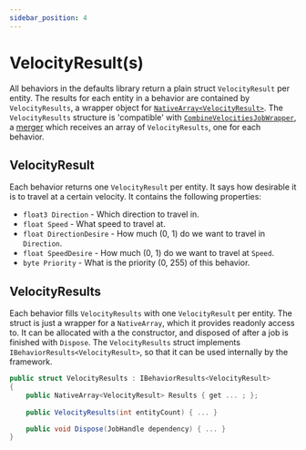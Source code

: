 ```yaml
---
sidebar_position: 4
---
```



# VelocityResult(s)

All behaviors in the defaults library return a plain struct `VelocityResult` per entity. The results for each entity in a behavior are contained by `VelocityResults`, a wrapper object for [`NativeArray<VelocityResult>`](https://docs.unity3d.com/ScriptReference/Unity.Collections.NativeArray_1.html). The `VelocityResults` structure is 'compatible' with [`CombineVelocitiesJobWrapper`](/docs/documentation-defaults/merger), a [merger](/docs/documentation-core/merger) which receives an array of `VelocityResults`, one for each behavior. 

## VelocityResult

Each behavior returns one `VelocityResult` per entity. It says how desirable it is to travel at a certain velocity. It contains the following properties:

- `float3 Direction` - Which direction to travel in.
- `float Speed` - What speed to travel at.
- `float DirectionDesire` - How much (0, 1) do we want to travel in `Direction`.
- `float SpeedDesire` - How much (0, 1) do we want to travel at `Speed`.
- `byte Priority` - What is the priority (0, 255) of this behavior.

## VelocityResults

Each behavior fills `VelocityResults` with one `VelocityResult` per entity. The struct is just a wrapper for a `NativeArray`, which it provides readonly access to. It can be allocated with a the constructor, and disposed of after a job is finished with `Dispose`. The `VelocityResults` struct implements `IBehaviorResults<VelocityResult>`, so that it can be used internally by the framework.

```csharp title="VelocityResults.cs"
public struct VelocityResults : IBehaviorResults<VelocityResult>
{
    public NativeArray<VelocityResult> Results { get ... ; };
    
    public VelocityResults(int entityCount) { ... }  

    public void Dispose(JobHandle dependency) { ... }
}
```